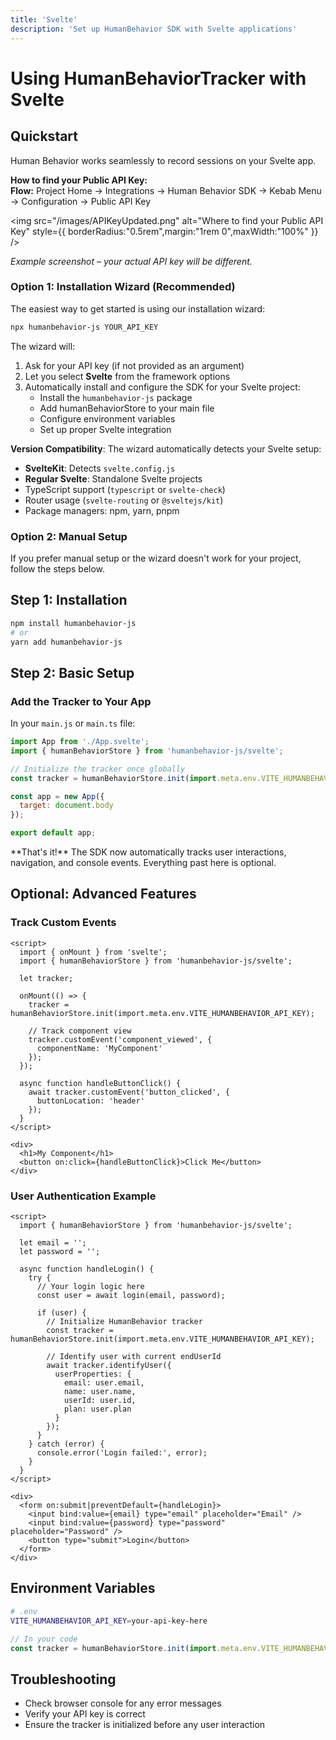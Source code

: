 ```yaml
---
title: 'Svelte'
description: 'Set up HumanBehavior SDK with Svelte applications'
---
```


# Using HumanBehaviorTracker with Svelte

## Quickstart

Human Behavior works seamlessly to record sessions on your Svelte app.

<Expandable title="How to get your API Key">
<Info>
  <strong>How to find your Public API Key:</strong><br/>
  <b>Flow:</b> Project Home → Integrations → Human Behavior SDK → Kebab Menu → Configuration → Public API Key
</Info>

<img
  src="/images/APIKeyUpdated.png"
  alt="Where to find your Public API Key"
  style={{ borderRadius:"0.5rem",margin:"1rem 0",maxWidth:"100%" }}
/>

<p style={{ fontSize: '0.95em', color: '#888', marginTop: '-0.5rem', marginBottom: '1.5rem' }}><em>Example screenshot – your actual API key will be different.</em></p>
</Expandable>

### Option 1: Installation Wizard (Recommended)

The easiest way to get started is using our installation wizard:

```bash
npx humanbehavior-js YOUR_API_KEY
```

The wizard will:
1. Ask for your API key (if not provided as an argument)
2. Let you select **Svelte** from the framework options
3. Automatically install and configure the SDK for your Svelte project:
   - Install the `humanbehavior-js` package
   - Add humanBehaviorStore to your main file
   - Configure environment variables
   - Set up proper Svelte integration

**Version Compatibility**: The wizard automatically detects your Svelte setup:
- **SvelteKit**: Detects `svelte.config.js`
- **Regular Svelte**: Standalone Svelte projects
- TypeScript support (`typescript` or `svelte-check`)
- Router usage (`svelte-routing` or `@sveltejs/kit`)
- Package managers: npm, yarn, pnpm

### Option 2: Manual Setup

If you prefer manual setup or the wizard doesn't work for your project, follow the steps below.

## Step 1: Installation

```bash
npm install humanbehavior-js
# or
yarn add humanbehavior-js
```

## Step 2: Basic Setup

### Add the Tracker to Your App

In your `main.js` or `main.ts` file:

```javascript
import App from './App.svelte';
import { humanBehaviorStore } from 'humanbehavior-js/svelte';

// Initialize the tracker once globally
const tracker = humanBehaviorStore.init(import.meta.env.VITE_HUMANBEHAVIOR_API_KEY);

const app = new App({
  target: document.body
});

export default app;
```

<Note>
  **That's it!** The SDK now automatically tracks user interactions, navigation, and console events. Everything past here is optional.
</Note>

## Optional: Advanced Features

### Track Custom Events

```svelte
<script>
  import { onMount } from 'svelte';
  import { humanBehaviorStore } from 'humanbehavior-js/svelte';

  let tracker;

  onMount(() => {
    tracker = humanBehaviorStore.init(import.meta.env.VITE_HUMANBEHAVIOR_API_KEY);
    
    // Track component view
    tracker.customEvent('component_viewed', {
      componentName: 'MyComponent'
    });
  });

  async function handleButtonClick() {
    await tracker.customEvent('button_clicked', {
      buttonLocation: 'header'
    });
  }
</script>

<div>
  <h1>My Component</h1>
  <button on:click={handleButtonClick}>Click Me</button>
</div>
```

### User Authentication Example

```svelte
<script>
  import { humanBehaviorStore } from 'humanbehavior-js/svelte';

  let email = '';
  let password = '';

  async function handleLogin() {
    try {
      // Your login logic here
      const user = await login(email, password);
      
      if (user) {
        // Initialize HumanBehavior tracker
        const tracker = humanBehaviorStore.init(import.meta.env.VITE_HUMANBEHAVIOR_API_KEY);
        
        // Identify user with current endUserId
        await tracker.identifyUser({
          userProperties: {
            email: user.email,
            name: user.name,
            userId: user.id,
            plan: user.plan
          }
        });
      }
    } catch (error) {
      console.error('Login failed:', error);
    }
  }
</script>

<div>
  <form on:submit|preventDefault={handleLogin}>
    <input bind:value={email} type="email" placeholder="Email" />
    <input bind:value={password} type="password" placeholder="Password" />
    <button type="submit">Login</button>
  </form>
</div>
```

## Environment Variables

```bash
# .env
VITE_HUMANBEHAVIOR_API_KEY=your-api-key-here
```

```javascript
// In your code
const tracker = humanBehaviorStore.init(import.meta.env.VITE_HUMANBEHAVIOR_API_KEY);
```

## Troubleshooting

- Check browser console for any error messages
- Verify your API key is correct
- Ensure the tracker is initialized before any user interaction 